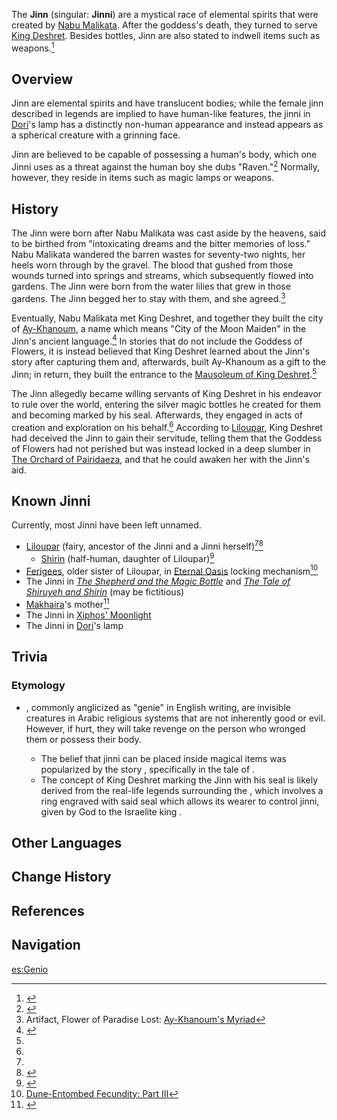 {{Terminology Infobox
|type   = Species
|type2  = Lore
|region = Sumeru
}}
The '''Jinn''' (singular: '''Jinni''') are a mystical race of elemental spirits that were created by [[Nabu Malikata]].  After the goddess's death, they turned to serve [[King Deshret]]. Besides bottles, Jinn are also stated to indwell items such as weapons.<ref>{{Ref/Weapon|Xiphos' Moonlight}}</ref>

==Overview==
{{Quote|I'm a creation of the sky, yet also a creature of this world. I'm an exile of the ages, a faithful servant to my great lord. I'm an elemental spirit who will not bow to flesh and blood, an eternal prisoner content with the illusion of comfort...|The Jinni in [[The Shepherd and the Magic Bottle]]}}
Jinn are elemental spirits and have translucent bodies; while the female jinn described in legends are implied to have human-like features, the jinni in [[Dori]]'s lamp has a distinctly non-human appearance and instead appears as a spherical creature with a grinning face.

Jinn are believed to be capable of possessing a human's body, which one Jinni uses as a threat against the human boy she dubs "Raven."<ref name="Shepherd">{{Ref/Item|The Shepherd and the Magic Bottle}}</ref> Normally, however, they reside in items such as magic lamps or weapons.

==History==
The Jinn were born after Nabu Malikata was cast aside by the heavens, said to be birthed from "intoxicating dreams and the bitter memories of loss." Nabu Malikata wandered the barren wastes for seventy-two nights, her heels worn through by the gravel. The blood that gushed from those wounds turned into springs and streams, which subsequently flowed into gardens. The Jinn were born from the water lilies that grew in those gardens. The Jinn begged her to stay with them, and she agreed.<ref>Artifact, Flower of Paradise Lost: [[Ay-Khanoum's Myriad]]</ref>

Eventually, Nabu Malikata met King Deshret, and together they built the city of [[Ay-Khanoum]], a name which means "City of the Moon Maiden" in the Jinn's ancient language.<ref>{{Ref/Item|Oasis Garden's Mourning}}</ref> In stories that do not include the Goddess of Flowers, it is instead believed that King Deshret learned about the Jinn's story after capturing them and, afterwards, built Ay-Khanoum as a gift to the Jinn; in return, they built the entrance to the [[Mausoleum of King Deshret]].<ref name="Shepherd" />

The Jinn allegedly became willing servants of King Deshret in his endeavor to rule over the world, entering the silver magic bottles he created for them and becoming marked by his seal. Afterwards, they engaged in acts of creation and exploration on his behalf.<ref name="Shepherd" /> According to [[Liloupar]], King Deshret had deceived the Jinn to gain their servitude, telling them that the Goddess of Flowers had not perished but was instead locked in a deep slumber in [[The Orchard of Pairidaeza]], and that he could awaken her with the Jinn's aid. 

==Known Jinni==
{{See Also|Category:Jinn}}
Currently, most Jinni have been left unnamed.

* [[Liloupar]] (fairy, ancestor of the Jinni and a Jinni herself)<ref name="Shepherd" /><ref>{{Ref/Arti|Defender of the Enchanting Dream}}</ref>
** [[Shirin of Gurabad|Shirin]] (half-human, daughter of Liloupar)<ref>{{Ref/Book|The Tale of Shiruyeh and Shirin|2}}</ref>
* [[Ferigees]], older sister of Liloupar, in [[Eternal Oasis]] locking mechanism<ref>[[Dune-Entombed Fecundity: Part III]]</ref>
* The Jinni in ''[[The Shepherd and the Magic Bottle]]'' and ''[[The Tale of Shiruyeh and Shirin]]'' (may be fictitious)
* [[Makhaira]]'s mother<ref>{{Ref/Weapon|Makhaira Aquamarine}}</ref>
* The Jinni in [[Xiphos' Moonlight]]
* The Jinni in [[Dori]]'s lamp

==Trivia==
===Etymology===
* {{Lang|{{w|Jinn}}|ar=جن}}, commonly anglicized as "genie" in English writing, are invisible creatures in Arabic religious systems that are not inherently good or evil. However, if hurt, they will take revenge on the person who wronged them or possess their body.
** The belief that jinni can be placed inside magical items was popularized by the story ''{{w|One Thousand and One Nights}}'', specifically in the tale of {{w|The Fisherman and the Jinni}}.
** The concept of King Deshret marking the Jinn with his seal is likely derived from the real-life legends surrounding the {{w|Seal of Solomon}}, which involves a ring engraved with said seal which allows its wearer to control jinni, given by God to the Israelite king {{w|Solomon}}.

==Other Languages==
{{Other Languages
|en      = Jinni<!--pl: Jinn-->
|zhs     = 镇灵
|zhs_rm  = Zhènlíng
|zht     = 鎮靈
|zht_rm  = Zhènlíng
|zh_tl   = Jinn Spirit
|zh_note = {{zh|s=镇灵|t=鎮靈|rm=zhènlíng|lit=}} likely derives from the Chinese transcription for "jinni," {{zh|s=镇尼|t=鎮尼|rm=zhènní}}, with the second syllable replaced with {{zh|s=灵|t=靈|rm=líng|tl=spirit.}}
|ja      = ジンニー
|ja_rm   = Jinnii
|ko      = 지니
|es      = Genio
|es_tl   = Genie
|fr      = Djinn
|fr_tl   = Jinn
|ru      = Джинн
|ru_tl   = Jinn
|th      = ญิน
|th_rm   = Yin
|th_tl   = Jinn
|vi      = {{tt|Trấn Linh|鎮靈}}
|vi_tl   = Jinn Spirit{{Sino|vi}}
|de      = Dschinn
|de_tl   = Jinn
|id      = Jinni
|pt      = Jinni
|tr      = Cin
|tr_tl   = 
|it      = Djinn
|it_tl   = 
}}

==Change History==
{{Change History|introduced=3.0}}

==References==
{{Reflist|2}}

==Navigation==
{{Lore Navbox|world}}

[[es:Genio]]